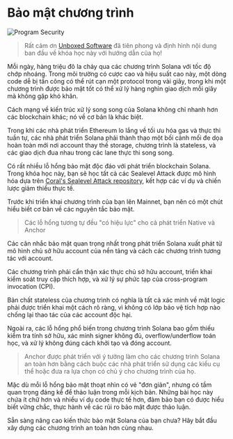 
# Bảo mật chương trình

![Program Security](/graphics/course-banners/program-security.png)

> Rất cảm ơn [Unboxed Software](https://x.com/unboxedsoftware) đã tiên phong và định hình nội dung ban đầu về khóa học này với hướng dẫn của họ!

Mỗi ngày, hàng triệu đô la chảy qua các chương trình Solana với tốc độ chớp nhoáng. Trong môi trường có cược cao và hiệu suất cao này, một dòng code dễ bị tấn công có thể rút cạn một protocol trong vài giây, trong khi một chương trình được bảo mật tốt có thể xử lý hàng nghìn giao dịch mỗi giây mà không gặp khó khăn.

Cách mạng về kiến trúc xử lý song song của Solana không chỉ nhanh hơn các blockchain khác; nó về cơ bản là khác biệt.

Trong khi các nhà phát triển Ethereum lo lắng về tối ưu hóa gas và thực thi tuần tự, các nhà phát triển Solana phải thành thạo một bối cảnh mối đe dọa hoàn toàn mới nơi account thay thế storage, chương trình là stateless, và các giao dịch đua nhau trong các lane thực thi song song.

Có rất nhiều lỗ hổng bảo mật độc đáo với phát triển blockchain Solana. Trong khóa học này, bạn sẽ học tất cả các Sealevel Attack được mô hình hóa dựa trên [Coral's Sealevel Attack repository](https://github.com/coral-xyz/sealevel-attacks), kết hợp các ví dụ và chiến lược giảm thiểu thực tế.

Trước khi triển khai chương trình của bạn lên Mainnet, bạn nên có một chút hiểu biết cơ bản về các nguyên tắc bảo mật.

> Các lỗ hổng tương tự đều "có hiệu lực" cho cả phát triển Native và Anchor

<ArticleSection name="Giới thiệu về bảo mật chương trình" id="introduction-to-program-security" level="h2" />

Các cân nhắc bảo mật quan trọng nhất trong phát triển Solana xuất phát từ mô hình chủ sở hữu account của nền tảng và cách các chương trình tương tác với account.

Các chương trình phải cẩn thận xác thực chủ sở hữu account, triển khai kiểm soát truy cập thích hợp, và xử lý sự phức tạp của cross-program invocation (CPI).

Bản chất stateless của chương trình có nghĩa là tất cả xác minh về mặt logic phải được triển khai một cách rõ ràng, vì không có lớp bảo vệ tích hợp nào chống lại thao tác của các account độc hại.

Ngoài ra, các lỗ hổng phổ biến trong chương trình Solana bao gồm thiếu kiểm tra tính sở hữu, xác minh signer không đủ, overflow/underflow toán học, và xử lý không đúng cách khởi tạo và đóng account.

> Anchor được phát triển với ý tưởng làm cho các chương trình Solana an toàn hơn bằng cách buộc các nhà phát triển sử dụng các kiểu cụ thể hoặc đưa ra lựa chọn có chủ ý cho chương trình của họ.

Mặc dù mỗi lỗ hổng bảo mật thoạt nhìn có vẻ "đơn giản", nhưng có tầm quan trọng đáng kể để thảo luận trong mỗi kịch bản. Những bài học này chứa ít chữ hơn và nhiều ví dụ code thực tế hơn, đảm bảo bạn có được hiểu biết vững chắc, thực hành về các rủi ro bảo mật được thảo luận.

Sẵn sàng nâng cao kiến thức bảo mật Solana của bạn chưa? Hãy bắt đầu xây dựng các chương trình an toàn hơn cùng nhau.
